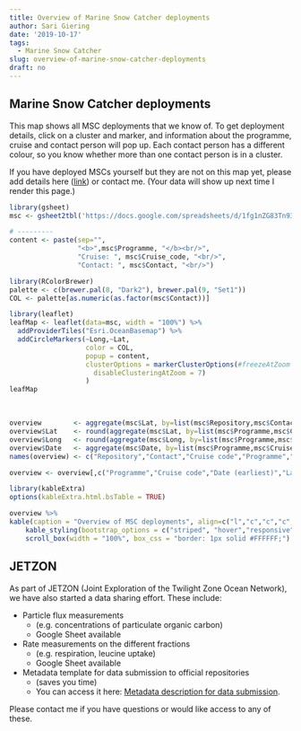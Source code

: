 ```yaml
---
title: Overview of Marine Snow Catcher deployments
author: Sari Giering
date: '2019-10-17'
tags:
  - Marine Snow Catcher
slug: overview-of-marine-snow-catcher-deployments
draft: no
---
```


## Marine Snow Catcher deployments
This map shows all MSC deployments that we know of. To get deployment details, click on a cluster and marker, and information about the programme, cruise and contact person will pop up. Each contact person has a different colour, so you know whether more than one contact person is in a cluster.

If you have deployed MSCs yourself but they are not on this map yet, please add details here ([link](https://docs.google.com/spreadsheets/d/1fg1nZG83Tn93oL3YvKCVMqvsX5Xo9Vz4532BX9BK4wQ/edit#gid=0))
or contact me. (Your data will show up next time I render this page.)

```R
library(gsheet)
msc <- gsheet2tbl('https://docs.google.com/spreadsheets/d/1fg1nZG83Tn93oL3YvKCVMqvsX5Xo9Vz4532BX9BK4wQ/edit?usp=sharing')

# ---------
content <- paste(sep="",
                 "<b>",msc$Programme, "</b><br/>",
                 "Cruise: ", msc$Cruise_code, "<br/>",
                 "Contact: ", msc$Contact, "<br/>")

library(RColorBrewer)
palette <- c(brewer.pal(8, "Dark2"), brewer.pal(9, "Set1"))
COL <- palette[as.numeric(as.factor(msc$Contact))]

library(leaflet)
leafMap <- leaflet(data=msc, width = "100%") %>% 
  addProviderTiles("Esri.OceanBasemap") %>%
  addCircleMarkers(~Long,~Lat,
                   color = COL,
                   popup = content,
                   clusterOptions = markerClusterOptions(#freezeAtZoom = 5,
                     disableClusteringAtZoom = 7)
                   )
leafMap
```
<br>

```r
overview        <- aggregate(msc$Lat, by=list(msc$Repository,msc$Contact,msc$Cruise_code,msc$Programme), length)
overview$Lat    <- round(aggregate(msc$Lat, by=list(msc$Programme,msc$Cruise_code,msc$Contact), mean, na.rm=T)$x*100)/100
overview$Long   <- round(aggregate(msc$Long, by=list(msc$Programme,msc$Cruise_code,msc$Contact), mean, na.rm=T)$x*100)/100
overview$Date   <- aggregate(msc$Date, by=list(msc$Programme,msc$Cruise_code,msc$Contact), min, na.rm=T)$x
names(overview) <- c("Repository","Contact","Cruise code","Programme","Deployments","Lat","Long","Date (earliest)")

overview <- overview[,c("Programme","Cruise code","Date (earliest)","Lat","Long","Deployments","Contact","Repository")]

library(kableExtra)
options(kableExtra.html.bsTable = TRUE)

overview %>%
kable(caption = "Overview of MSC deployments", align=c("l","c","c","c","c","c","l")) %>%
    kable_styling(bootstrap_options = c("striped", "hover","responsive"), font_size = 11) %>%
    scroll_box(width = "100%", box_css = "border: 1px solid #FFFFFF;")
```

## JETZON
As part of JETZON (Joint Exploration of the Twilight Zone Ocean Network), we have also started a data sharing effort. These include:

* Particle flux measurements
    + (e.g. concentrations of particulate organic carbon)
    + Google Sheet available

* Rate measurements on the different fractions 
    + (e.g. respiration, leucine uptake)
    + Google Sheet available
  
* Metadata template for data submission to official repositories 
    + (saves you time)
    + You can access it here: <a class="link" href="https://docs.google.com/document/d/1N-PONTo3DERYcYueclHjDLagidrxCOJV2COdXmzO4BU/edit?usp=sharing" target="_blank">Metadata description for data submission</a>.

Please contact me if you have questions or would like access to any of these.

